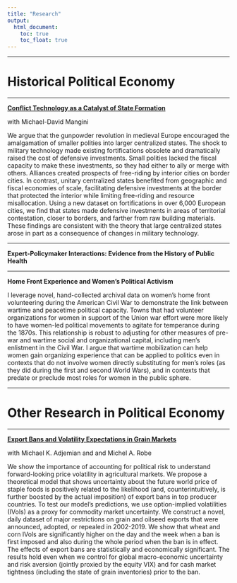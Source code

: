 ```yaml
---
title: "Research"
output:
  html_document:
    toc: true
    toc_float: true
---
```


---

# Historical Political Economy

---

[**Conflict Technology as a Catalyst of State Formation**](https://www.dropbox.com/s/2jixdddxn0lvnv3/walls-draft.pdf?dl=0)

with Michael-David Mangini

We argue that the gunpowder revolution in medieval Europe encouraged the amalgamation of smaller polities into larger centralized states. The shock to military technology made existing fortifications obsolete and dramatically raised the cost of defensive investments. Small polities lacked the fiscal capacity to make these investments, so they had either to ally or merge with others. Alliances created prospects of free-riding by interior cities on border cities. In contrast, unitary centralized states benefited from geographic and fiscal economies of scale, facilitating defensive investments at the border that protected the interior while limiting free-riding and resource misallocation. Using a new dataset on fortifications in over 6,000 European cities, we find that states made defensive investments in areas of territorial contestation, closer to borders, and farther from raw building materials. These findings are consistent with the theory that large centralized states arose in part as a consequence of changes in military technology.

---

**Expert-Policymaker Interactions: Evidence from the History of Public Health**

---

**Home Front Experience and Women's Political Activism**

I leverage novel, hand-collected archival data on women's home front volunteering during the American Civil War to demonstrate the link between wartime and peacetime political capacity. Towns that had volunteer organizations for women in support of the Union war effort were more likely to have women-led political movements to agitate for temperance during the 1870s. This relationship is robust to adjusting for other measures of pre-war and wartime social and organizational capital, including men's enlistment in the Civil War. I argue that wartime mobilization can help women gain organizing experience that can be applied to politics even in contexts that do not involve women directly substituting for men's roles (as they did during the first and second World Wars), and in contexts that predate or preclude most roles for women in the public sphere.

---

# Other Research in Political Economy

---

[**Export Bans and Volatility Expectations in Grain Markets**](https://papers.ssrn.com/sol3/papers.cfm?abstract_id=4117628)

with Michael K. Adjemian and and Michel A. Robe

We show the importance of accounting for political risk to understand forward-looking price volatility in agricultural markets. We propose a theoretical model that shows uncertainty about the future world price of staple foods is positively related to the likelihood (and, counterintuitively, is further boosted by the actual imposition) of export bans in top producer countries. To test our model's predictions, we use option-implied volatilities (IVols) as a proxy for commodity market uncertainty. We construct a novel, daily dataset of major restrictions on grain and oilseed exports that were announced, adopted, or repealed in 2002-2019. We show that wheat and corn IVols are significantly higher on the day and the week when a ban is first imposed and also during the whole period when the ban is in effect. The effects of export bans are statistically and economically significant. The results hold even when we control for global macro-economic uncertainty and risk aversion (jointly proxied by the equity VIX) and for cash market tightness (including the state of grain inventories) prior to the ban.



